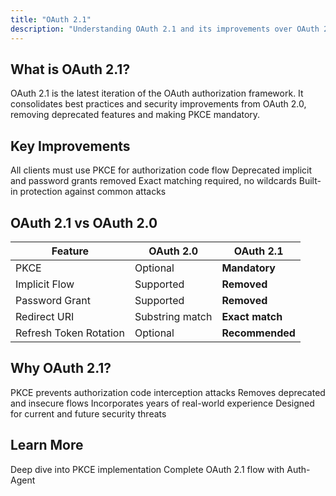 ```yaml
---
title: "OAuth 2.1"
description: "Understanding OAuth 2.1 and its improvements over OAuth 2.0"
---
```


## What is OAuth 2.1?

OAuth 2.1 is the latest iteration of the OAuth authorization framework. It consolidates best practices and security improvements from OAuth 2.0, removing deprecated features and making PKCE mandatory.

## Key Improvements

<CardGroup cols={2}>
  <Card title="Mandatory PKCE" icon="shield-check">
    All clients must use PKCE for authorization code flow
  </Card>
  <Card title="No Implicit Flow" icon="ban">
    Deprecated implicit and password grants removed
  </Card>
  <Card title="Redirect URI Matching" icon="link">
    Exact matching required, no wildcards
  </Card>
  <Card title="Security First" icon="lock">
    Built-in protection against common attacks
  </Card>
</CardGroup>

## OAuth 2.1 vs OAuth 2.0

| Feature                | OAuth 2.0       | OAuth 2.1       |
| ---------------------- | --------------- | --------------- |
| PKCE                   | Optional        | **Mandatory**   |
| Implicit Flow          | Supported       | **Removed**     |
| Password Grant         | Supported       | **Removed**     |
| Redirect URI           | Substring match | **Exact match** |
| Refresh Token Rotation | Optional        | **Recommended** |

## Why OAuth 2.1?

<Steps>
  <Step title="Enhanced Security">
    PKCE prevents authorization code interception attacks
  </Step>
  <Step title="Simplified Spec">Removes deprecated and insecure flows</Step>
  <Step title="Modern Best Practices">
    Incorporates years of real-world experience
  </Step>
  <Step title="Future-Proof">
    Designed for current and future security threats
  </Step>
</Steps>

## Learn More

<CardGroup>
  <Card title="PKCE Explained" icon="key" href="/concepts/pkce">
    Deep dive into PKCE implementation
  </Card>
  <Card
    title="Authentication Flow"
    icon="diagram-project"
    href="/authentication-flow"
  >
    Complete OAuth 2.1 flow with Auth-Agent
  </Card>
</CardGroup>
